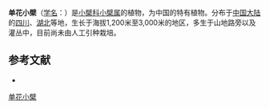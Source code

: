 {{Speciesbox
| name = 单花小檗
| status = 
| status_system = 
| image =
| genus = Berberis
| species = candidula
| authority = Schneid.
}}

'''单花小檗'''（[[学名|学名]]：{{lang|la|''Berberis candidula''}}）是[[小檗科|小檗科]][[小檗属|小檗属]]的植物，为中国的特有植物。分布于[[中国大陆|中国大陆]]的[[四川|四川]]、[[湖北|湖北]]等地，生长于海拔1,200米至3,000米的地区，多生于山地路旁以及灌丛中，目前尚未由人工引种栽培。

== 参考文献 ==
<div class="references-small">
* {{cite web| url =http://www.bioinfo.cn/db05/KmzwSpecies.php?action=view&id=2174| title =单花小檗| work =《中国高等植物数据库全库》| publisher =中国科学院微生物研究所| author =昆明植物研究所| accessdate =2009-02-23}}{{dead link|date=2017年11月 |bot=InternetArchiveBot |fix-attempted=yes }}
</div>
{{Taxonbar|from=Q1788468}}

[[Category:小檗属|单花小檗]]


{{植物小作品}}
